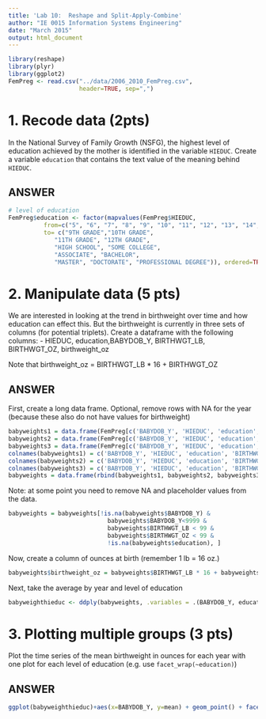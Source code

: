 ```yaml
---
title: 'Lab 10:  Reshape and Split-Apply-Combine'
author: "IE 0015 Information Systems Engineering"
date: "March 2015"
output: html_document
---
```


```r
library(reshape)
library(plyr)
library(ggplot2)
FemPreg <- read.csv("../data/2006_2010_FemPreg.csv",
                    header=TRUE, sep=",")
```

# 1. Recode data (2pts)

In the National Survey of Family Growth (NSFG), the highest level of education achieved by the mother is identified in the variable `HIEDUC`.  Create a variable `education` that contains the text value of the meaning behind `HIEDUC`.

ANSWER
------


```r
# level of education
FemPreg$education <- factor(mapvalues(FemPreg$HIEDUC,
          from=c("5", "6", "7", "8", "9", "10", "11", "12", "13", "14", "15"),
          to= c("9TH GRADE","10TH GRADE",
             "11TH GRADE", "12TH GRADE",
             "HIGH SCHOOL", "SOME COLLEGE",
             "ASSOCIATE", "BACHELOR",
             "MASTER", "DOCTORATE", "PROFESSIONAL DEGREE")), ordered=TRUE)
```

# 2. Manipulate data (5 pts)

We are interested in looking at the trend in birthweight over time and how education can effect this.  But the birthweight is currently in three sets of columns (for potential triplets).  Create a dataframe with the following columns:
  -  HIEDUC, education,BABYDOB\_Y, BIRTHWGT\_LB, BIRTHWGT\_OZ, birthweight\_oz
  
Note that birthweight\_oz = BIRTHWGT\_LB * 16 + BIRTHWGT\_OZ

ANSWER
-------

First, create a long data frame. Optional, remove rows with NA for the year (because these also do not have values for birthweight)

```r
babyweights1 = data.frame(FemPreg[c('BABYDOB_Y', 'HIEDUC', 'education', 'BIRTHWGT_LB1', 'BIRTHWGT_OZ1')])
babyweights2 = data.frame(FemPreg[c('BABYDOB_Y', 'HIEDUC', 'education', 'BIRTHWGT_LB2', 'BIRTHWGT_OZ2')])
babyweights3 = data.frame(FemPreg[c('BABYDOB_Y', 'HIEDUC', 'education', 'BIRTHWGT_LB3', 'BIRTHWGT_OZ3')])
colnames(babyweights1) = c('BABYDOB_Y', 'HIEDUC', 'education', 'BIRTHWGT_LB', 'BIRTHWGT_OZ')
colnames(babyweights2) = c('BABYDOB_Y', 'HIEDUC', 'education', 'BIRTHWGT_LB', 'BIRTHWGT_OZ')
colnames(babyweights3) = c('BABYDOB_Y', 'HIEDUC', 'education', 'BIRTHWGT_LB', 'BIRTHWGT_OZ')
babyweights = data.frame(rbind(babyweights1, babyweights2, babyweights3))
```

Note: at some point you need to remove NA and placeholder values from the data.

```r
babyweights = babyweights[!is.na(babyweights$BABYDOB_Y) & 
                            babyweights$BABYDOB_Y<9999 & 
                            babyweights$BIRTHWGT_LB < 99 & 
                            babyweights$BIRTHWGT_OZ < 99 &
                            !is.na(babyweights$education), ]
```

Now, create a column of ounces at birth (remember 1 lb = 16 oz.)

```r
babyweights$birthweight_oz = babyweights$BIRTHWGT_LB * 16 + babyweights$BIRTHWGT_OZ
```

Next, take the average by year and level of education

```r
babyweighthieduc <- ddply(babyweights, .variables = .(BABYDOB_Y, education), .fun=summarize, mean=round(mean(birthweight_oz, na.rm = TRUE),1))
```

#  3. Plotting multiple groups (3 pts)

Plot the time series of the mean birthweight in ounces for each year with one plot for each level of education (e.g. use `facet_wrap(~education)`)

ANSWER
------

```r
ggplot(babyweighthieduc)+aes(x=BABYDOB_Y, y=mean) + geom_point() + facet_wrap(~education)
```
